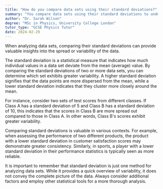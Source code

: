 ```yaml
---
title: "How do you compare data sets using their standard deviations?"
summary: "You compare data sets using their standard deviations to understand the spread or variability of the data."
author: "Dr. Sarah Wilson"
degree: "MSc in Physics, University College London"
tutor_type: "GCSE Physics Tutor"
date: 2024-02-29
---
```


When analyzing data sets, comparing their standard deviations can provide valuable insights into the spread or variability of the data.

The standard deviation is a statistical measure that indicates how much individual values in a data set deviate from the mean (average) value. By comparing the standard deviations of two or more data sets, you can determine which set exhibits greater variability. A higher standard deviation signifies that the data points are more dispersed from the mean, while a lower standard deviation indicates that they cluster more closely around the mean.

For instance, consider two sets of test scores from different classes. If Class A has a standard deviation of $5$ and Class B has a standard deviation of $10$, this indicates that the scores in Class B are more spread out compared to those in Class A. In other words, Class B's scores exhibit greater variability.

Comparing standard deviations is valuable in various contexts. For example, when assessing the performance of two different products, the product with a lower standard deviation in customer satisfaction scores may demonstrate greater consistency. Similarly, in sports, a player with a lower standard deviation in their performance statistics is typically seen as more reliable.

It is important to remember that standard deviation is just one method for analyzing data sets. While it provides a quick overview of variability, it does not convey the complete picture of the data. Always consider additional factors and employ other statistical tools for a more thorough analysis.
    
